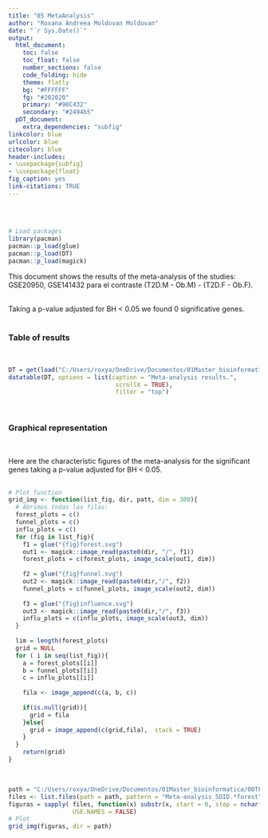 ```yaml
---
title: "05 MetaAnalysis"
author: "Roxana Andreea Moldovan Moldovan"
date: "`r Sys.Date()`"
output:
  html_document:
    toc: false
    toc_float: false
    number_sections: false 
    code_folding: hide
    theme: flatly
    bg: "#FFFFFF"
    fg: "#202020"
    primary: "#90C432"
    secondary: "#2494b5" 
  pDT_document:
    extra_dependencies: "subfig"
linkcolor: blue
urlcolor: blue
citecolor: blue
header-includes:
- \usepackage{subfig}
- \usepackage{float}
fig_caption: yes 
link-citations: TRUE 
---
```

        
##   {.tabset .tabset-fade -} 
&nbsp;  


```r
# Load packages 
library(pacman)
pacman::p_load(glue)
pacman::p_load(DT)
pacman::p_load(magick)
```  


This document shows the results of the meta-analysis of the studies: GSE20950, GSE141432 para el contraste (T2D.M - Ob.M) - (T2D.F - Ob.F).  
&nbsp;  


Taking a p-value adjusted for BH < 0.05 we found 0 significative genes.  
&nbsp;  


### Table of results {-} 
&nbsp;  


```r
DT = get(load("C:/Users/roxya/OneDrive/Documentos/01Master_bioinformatica/00TFM/05Paper/AnalysisGit/Data/MA/Diabetes/SDID/Meta-analysis_SDID_DF.RData"))
datatable(DT, options = list(caption = "Meta-analysis results.",
                              scrollX = TRUE),
                              filter = "top")
```  


&nbsp;  


### Graphical representation {-}  
&nbsp; 

Here are the characteristic figures of the meta-analysis for the 
      significant genes taking a p-value adjusted for BH < 0.05.  
&nbsp;  


```r
# Plot function
grid_img <- function(list_fig, dir, patt, dim = 300){
  # Abrimos todas las filas:
  forest_plots = c()
  funnel_plots = c()
  influ_plots = c()
  for (fig in list_fig){
    f1 = glue("{fig}forest.svg")
    out1 <- magick::image_read(paste0(dir, "/", f1))
    forest_plots = c(forest_plots, image_scale(out1, dim))
    
    f2 = glue("{fig}funnel.svg")
    out2 <- magick::image_read(paste0(dir,"/", f2))
    funnel_plots = c(funnel_plots, image_scale(out2, dim))  
    
    f3 = glue("{fig}influence.svg")
    out3 <- magick::image_read(paste0(dir,"/", f3))
    influ_plots = c(influ_plots, image_scale(out3, dim))
  } 
  
  lim = length(forest_plots)
  grid = NULL
  for ( i in seq(list_fig)){
    a = forest_plots[[i]]
    b = funnel_plots[[i]]
    c = influ_plots[[i]]
    
    fila <- image_append(c(a, b, c))
    
    if(is.null(grid)){
      grid = fila
    }else{
      grid = image_append(c(grid,fila),  stack = TRUE)
    } 
  }
    return(grid)
}
```  


&nbsp;  


```r
path = "C:/Users/roxya/OneDrive/Documentos/01Master_bioinformatica/00TFM/05Paper/AnalysisGit/Data/MA/Diabetes/SDID/Plots"
files <- list.files(path = path, pattern = "Meta-analysis_SDID.*forest")
figuras = sapply( files, function(x) substr(x, start = 0, stop = nchar(x)-10), 
                  USE.NAMES = FALSE)
# Plot
grid_img(figuras, dir = path)
```  


&nbsp;  

